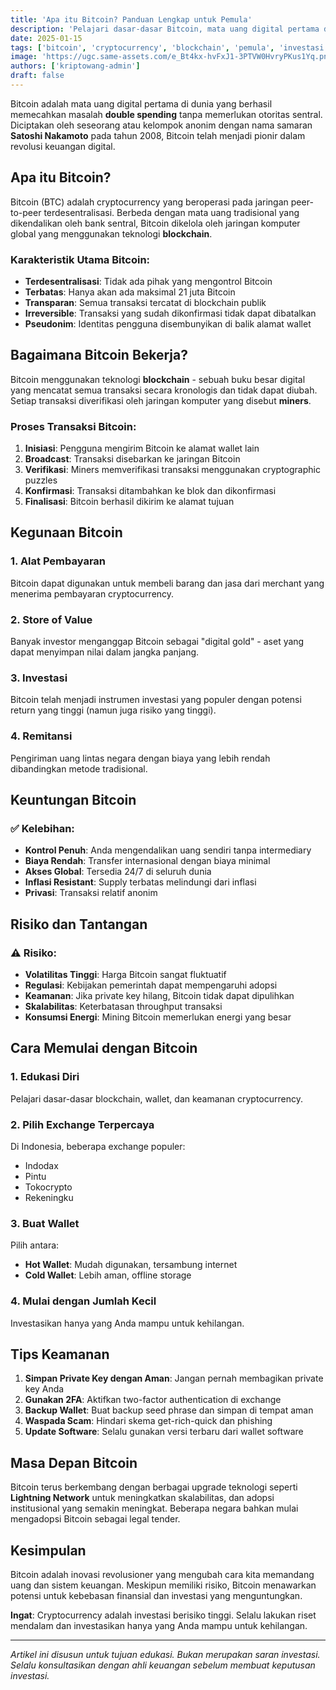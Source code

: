```yaml
---
title: 'Apa itu Bitcoin? Panduan Lengkap untuk Pemula'
description: 'Pelajari dasar-dasar Bitcoin, mata uang digital pertama di dunia. Panduan komprehensif tentang cara kerja, kegunaan, dan potensi Bitcoin sebagai investasi.'
date: 2025-01-15
tags: ['bitcoin', 'cryptocurrency', 'blockchain', 'pemula', 'investasi']
image: 'https://ugc.same-assets.com/e_Bt4kx-hvFxJ1-3PTVW0HvryPKus1Yq.png'
authors: ['kriptowang-admin']
draft: false
---
```


Bitcoin adalah mata uang digital pertama di dunia yang berhasil memecahkan masalah **double spending** tanpa memerlukan otoritas sentral. Diciptakan oleh seseorang atau kelompok anonim dengan nama samaran **Satoshi Nakamoto** pada tahun 2008, Bitcoin telah menjadi pionir dalam revolusi keuangan digital.

## Apa itu Bitcoin?

Bitcoin (BTC) adalah cryptocurrency yang beroperasi pada jaringan peer-to-peer terdesentralisasi. Berbeda dengan mata uang tradisional yang dikendalikan oleh bank sentral, Bitcoin dikelola oleh jaringan komputer global yang menggunakan teknologi **blockchain**.

### Karakteristik Utama Bitcoin:

- **Terdesentralisasi**: Tidak ada pihak yang mengontrol Bitcoin
- **Terbatas**: Hanya akan ada maksimal 21 juta Bitcoin
- **Transparan**: Semua transaksi tercatat di blockchain publik
- **Irreversible**: Transaksi yang sudah dikonfirmasi tidak dapat dibatalkan
- **Pseudonim**: Identitas pengguna disembunyikan di balik alamat wallet

## Bagaimana Bitcoin Bekerja?

Bitcoin menggunakan teknologi **blockchain** - sebuah buku besar digital yang mencatat semua transaksi secara kronologis dan tidak dapat diubah. Setiap transaksi diverifikasi oleh jaringan komputer yang disebut **miners**.

### Proses Transaksi Bitcoin:

1. **Inisiasi**: Pengguna mengirim Bitcoin ke alamat wallet lain
2. **Broadcast**: Transaksi disebarkan ke jaringan Bitcoin
3. **Verifikasi**: Miners memverifikasi transaksi menggunakan cryptographic puzzles
4. **Konfirmasi**: Transaksi ditambahkan ke blok dan dikonfirmasi
5. **Finalisasi**: Bitcoin berhasil dikirim ke alamat tujuan

## Kegunaan Bitcoin

### 1. Alat Pembayaran
Bitcoin dapat digunakan untuk membeli barang dan jasa dari merchant yang menerima pembayaran cryptocurrency.

### 2. Store of Value
Banyak investor menganggap Bitcoin sebagai "digital gold" - aset yang dapat menyimpan nilai dalam jangka panjang.

### 3. Investasi
Bitcoin telah menjadi instrumen investasi yang populer dengan potensi return yang tinggi (namun juga risiko yang tinggi).

### 4. Remitansi
Pengiriman uang lintas negara dengan biaya yang lebih rendah dibandingkan metode tradisional.

## Keuntungan Bitcoin

### ✅ Kelebihan:
- **Kontrol Penuh**: Anda mengendalikan uang sendiri tanpa intermediary
- **Biaya Rendah**: Transfer internasional dengan biaya minimal
- **Akses Global**: Tersedia 24/7 di seluruh dunia
- **Inflasi Resistant**: Supply terbatas melindungi dari inflasi
- **Privasi**: Transaksi relatif anonim

## Risiko dan Tantangan

### ⚠️ Risiko:
- **Volatilitas Tinggi**: Harga Bitcoin sangat fluktuatif
- **Regulasi**: Kebijakan pemerintah dapat mempengaruhi adopsi
- **Keamanan**: Jika private key hilang, Bitcoin tidak dapat dipulihkan
- **Skalabilitas**: Keterbatasan throughput transaksi
- **Konsumsi Energi**: Mining Bitcoin memerlukan energi yang besar

## Cara Memulai dengan Bitcoin

### 1. Edukasi Diri
Pelajari dasar-dasar blockchain, wallet, dan keamanan cryptocurrency.

### 2. Pilih Exchange Terpercaya
Di Indonesia, beberapa exchange populer:
- Indodax
- Pintu
- Tokocrypto
- Rekeningku

### 3. Buat Wallet
Pilih antara:
- **Hot Wallet**: Mudah digunakan, tersambung internet
- **Cold Wallet**: Lebih aman, offline storage

### 4. Mulai dengan Jumlah Kecil
Investasikan hanya yang Anda mampu untuk kehilangan.

## Tips Keamanan

1. **Simpan Private Key dengan Aman**: Jangan pernah membagikan private key Anda
2. **Gunakan 2FA**: Aktifkan two-factor authentication di exchange
3. **Backup Wallet**: Buat backup seed phrase dan simpan di tempat aman
4. **Waspada Scam**: Hindari skema get-rich-quick dan phishing
5. **Update Software**: Selalu gunakan versi terbaru dari wallet software

## Masa Depan Bitcoin

Bitcoin terus berkembang dengan berbagai upgrade teknologi seperti **Lightning Network** untuk meningkatkan skalabilitas, dan adopsi institusional yang semakin meningkat. Beberapa negara bahkan mulai mengadopsi Bitcoin sebagai legal tender.

## Kesimpulan

Bitcoin adalah inovasi revolusioner yang mengubah cara kita memandang uang dan sistem keuangan. Meskipun memiliki risiko, Bitcoin menawarkan potensi untuk kebebasan finansial dan investasi yang menguntungkan.

**Ingat**: Cryptocurrency adalah investasi berisiko tinggi. Selalu lakukan riset mendalam dan investasikan hanya yang Anda mampu untuk kehilangan.

---

*Artikel ini disusun untuk tujuan edukasi. Bukan merupakan saran investasi. Selalu konsultasikan dengan ahli keuangan sebelum membuat keputusan investasi.*
